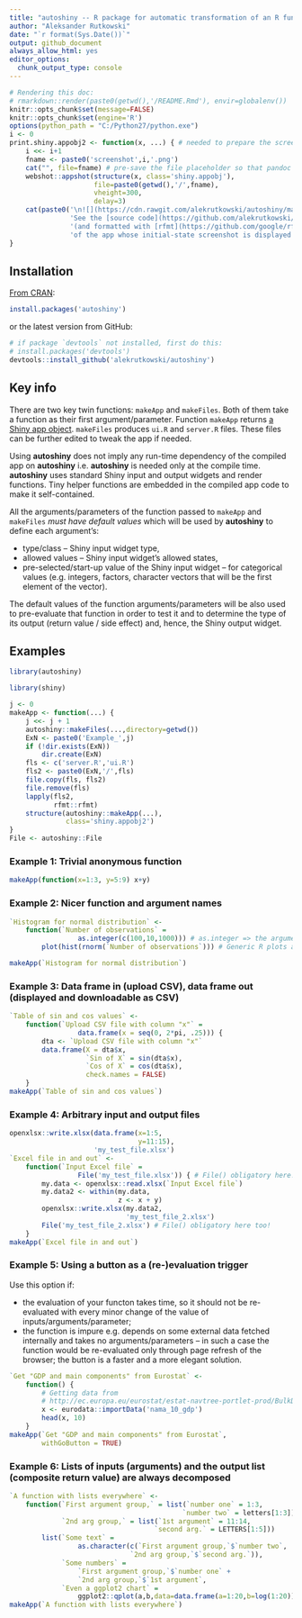 ```yaml
---
title: "autoshiny -- R package for automatic transformation of an R function into a Shiny app"
author: "Aleksander Rutkowski"
date: "`r format(Sys.Date())`"
output: github_document
always_allow_html: yes
editor_options: 
  chunk_output_type: console
---
```


```r
# Rendering this doc:
# rmarkdown::render(paste0(getwd(),'/README.Rmd'), envir=globalenv())
knitr::opts_chunk$set(message=FALSE)
knitr::opts_chunk$set(engine='R')
options(python_path = "C:/Python27/python.exe")
i <- 0
print.shiny.appobj2 <- function(x, ...) { # needed to prepare the screenshots, overriding shiny's
    i <<- i+1
    fname <- paste0('screenshot',i,'.png')
    cat("", file=fname) # pre-save the file placeholder so that pandoc dones not complain
    webshot::appshot(structure(x, class='shiny.appobj'),
                     file=paste0(getwd(),'/',fname),
                     vheight=300,
                     delay=3)
    cat(paste0('\n![](https://cdn.rawgit.com/alekrutkowski/autoshiny/master/',fname,')\n\n', # needs results='asis' in chunk options
               'See the [source code](https://github.com/alekrutkowski/autoshiny/tree/master/Example_',i,') generated with `makeFiles` ',
               '(and formatted with [rfmt](https://github.com/google/rfmt)) ',
               'of the app whose initial-state screenshot is displayed above.')) 
}
```

## Installation

[From CRAN](https://CRAN.R-project.org/package=autoshiny):

```r
install.packages('autoshiny')
```

or the latest version from GitHub:

```r
# if package `devtools` not installed, first do this:
# install.packages('devtools')
devtools::install_github('alekrutkowski/autoshiny')
```

## Key info

There are two key twin functions: `makeApp` and `makeFiles`.
Both of them take a function as their first argument/parameter.
Function `makeApp` returns [a Shiny app object](https://rdrr.io/cran/shiny/man/shinyApp.html).
`makeFiles` produces `ui.R` and `server.R` files.
These files can be further edited to tweak the app if needed.

Using **autoshiny** does not imply any run-time dependency of the compiled app on **autoshiny**
i.e. **autoshiny** is needed only at the compile time. **autoshiny** uses standard Shiny
input and output widgets and render functions. Tiny helper functions are embedded in the
compiled app code to make it self-contained.

All the arguments/parameters of the function passed to `makeApp` and `makeFiles` *must have default values* which will
be used by **autoshiny** to define each argument's:

- type/class -- Shiny input widget type,
- allowed values -- Shiny input widget's allowed states,
- pre-selected/start-up value of the Shiny input widget -- for categorical values (e.g. integers, factors, character vectors
that will be the first element of the vector).

The default values of the function arguments/parameters will be also used to pre-evaluate that function in order to
test it and to determine the type of its output (return value / side effect) and, hence, the Shiny output widget.

## Examples

```r
library(autoshiny)
```

```r
library(shiny)
```


```r
j <- 0
makeApp <- function(...) {
    j <<- j + 1
    autoshiny::makeFiles(...,directory=getwd())
    ExN <- paste0('Example_',j)
    if (!dir.exists(ExN))
        dir.create(ExN)
    fls <- c('server.R','ui.R')
    fls2 <- paste0(ExN,'/',fls)
    file.copy(fls, fls2)
    file.remove(fls)
    lapply(fls2,
           rfmt::rfmt)
    structure(autoshiny::makeApp(...),
              class='shiny.appobj2')
}
File <- autoshiny::File
```

### Example 1: Trivial anonymous function

```r
makeApp(function(x=1:3, y=5:9) x+y)
```

### Example 2: Nicer function and argument names

```r
`Histogram for normal distribution` <-
    function(`Number of observations` =
                 as.integer(c(100,10,1000))) # as.integer => the argument interpreted as categorical
        plot(hist(rnorm(`Number of observations`))) # Generic R plots as "return values" are supported

makeApp(`Histogram for normal distribution`)
```

### Example 3: Data frame in (upload CSV), data frame out (displayed and downloadable as CSV)

```r
`Table of sin and cos values` <-
    function(`Upload CSV file with column "x"` =
                 data.frame(x = seq(0, 2*pi, .25))) {
        dta <- `Upload CSV file with column "x"`
        data.frame(X = dta$x,
                   `Sin of X` = sin(dta$x),
                   `Cos of X` = cos(dta$x),
                   check.names = FALSE)
    }
makeApp(`Table of sin and cos values`)
```

### Example 4: Arbitrary input and output files

```r
openxlsx::write.xlsx(data.frame(x=1:5,
                                y=11:15),
                     'my_test_file.xlsx')
`Excel file in and out` <-
    function(`Input Excel file` =
                 File('my_test_file.xlsx')) { # File() obligatory here!
        my.data <- openxlsx::read.xlsx(`Input Excel file`)
        my.data2 <- within(my.data,
                           z <- x + y)
        openxlsx::write.xlsx(my.data2,
                             'my_test_file_2.xlsx')
        File('my_test_file_2.xlsx') # File() obligatory here too!
    }
makeApp(`Excel file in and out`)
```

### Example 5: Using a button as a (re-)evaluation trigger

Use this option if:

- the evaluation of your functon takes time, so it should not be re-evaluated with every minor change of the value of inputs/arguments/parameter;
- the function is impure e.g. depends on some external data fetched internally and takes no arguments/parameters -- in such a case the function would be re-evaluated only through page refresh of the browser; the button is a faster and a more elegant solution.

```r
`Get "GDP and main components" from Eurostat` <-
    function() {
        # Getting data from
        # http://ec.europa.eu/eurostat/estat-navtree-portlet-prod/BulkDownloadListing?sort=1&file=data%2Fnama_10_gdp.tsv.gz
        x <- eurodata::importData('nama_10_gdp')
        head(x, 10)
    }
makeApp(`Get "GDP and main components" from Eurostat`,
        withGoButton = TRUE)
```

### Example 6: Lists of inputs (arguments) and the output list (composite return value) are always decomposed

```r
`A function with lists everywhere` <-
    function(`First argument group,` = list(`number one` = 1:3,
                                           `number two` = letters[1:3]),
             `2nd arg group,` = list(`1st argument` = 11:14,
                                    `second arg.` = LETTERS[1:5]))
        list(`Some text` =
                 as.character(c(`First argument group,`$`number two`,
                              `2nd arg group,`$`second arg.`)),
             `Some numbers` =
                 `First argument group,`$`number one` +
                 `2nd arg group,`$`1st argument`,
             `Even a ggplot2 chart` =
                 ggplot2::qplot(a,b,data=data.frame(a=1:20,b=log(1:20))))
makeApp(`A function with lists everywhere`)
```





